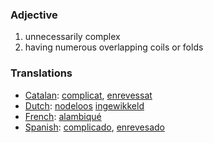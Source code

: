 ===Adjective===

#unnecessarily complex
#having numerous overlapping coils or folds


===Translations===
*[[Catalan]]: [[complicat]], [[enrevessat]]
*[[Dutch]]: [[nodeloos]] [[ingewikkeld]]
*[[French]]: [[alambiqué]]
*[[Spanish]]: [[complicado]], [[enrevesado]]